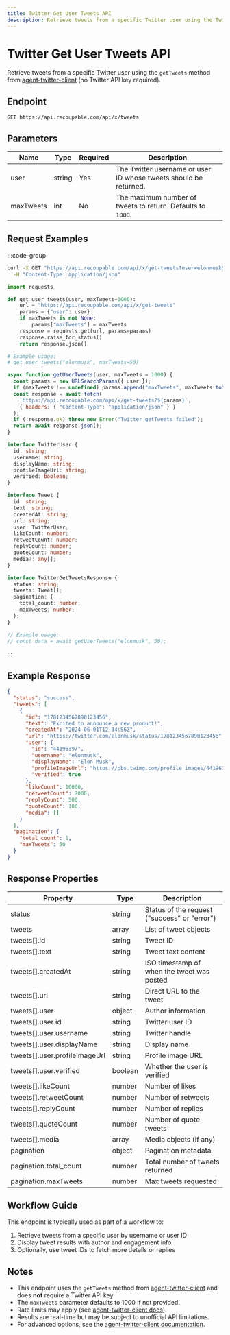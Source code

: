 ```yaml
---
title: Twitter Get User Tweets API
description: Retrieve tweets from a specific Twitter user using the Twitter API (via agent-twitter-client, no API key required).
---
```


# Twitter Get User Tweets API

Retrieve tweets from a specific Twitter user using the `getTweets` method from [agent-twitter-client](https://github.com/elizaOS/agent-twitter-client) (no Twitter API key required).

## Endpoint

```http
GET https://api.recoupable.com/api/x/tweets
```

## Parameters

| Name      | Type   | Required | Description                                                      |
| --------- | ------ | -------- | ---------------------------------------------------------------- |
| user      | string | Yes      | The Twitter username or user ID whose tweets should be returned. |
| maxTweets | int    | No       | The maximum number of tweets to return. Defaults to `1000`.      |

## Request Examples

:::code-group

```bash [cURL]
curl -X GET "https://api.recoupable.com/api/x/get-tweets?user=elonmusk&maxTweets=50" \
  -H "Content-Type: application/json"
```

```python [Python]
import requests

def get_user_tweets(user, maxTweets=1000):
    url = "https://api.recoupable.com/api/x/get-tweets"
    params = {"user": user}
    if maxTweets is not None:
        params["maxTweets"] = maxTweets
    response = requests.get(url, params=params)
    response.raise_for_status()
    return response.json()

# Example usage:
# get_user_tweets("elonmusk", maxTweets=50)
```

```javascript [JavaScript]
async function getUserTweets(user, maxTweets = 1000) {
  const params = new URLSearchParams({ user });
  if (maxTweets !== undefined) params.append("maxTweets", maxTweets.toString());
  const response = await fetch(
    `https://api.recoupable.com/api/x/get-tweets?${params}`,
    { headers: { "Content-Type": "application/json" } }
  );
  if (!response.ok) throw new Error("Twitter getTweets failed");
  return await response.json();
}
```

```typescript [TypeScript]
interface TwitterUser {
  id: string;
  username: string;
  displayName: string;
  profileImageUrl: string;
  verified: boolean;
}

interface Tweet {
  id: string;
  text: string;
  createdAt: string;
  url: string;
  user: TwitterUser;
  likeCount: number;
  retweetCount: number;
  replyCount: number;
  quoteCount: number;
  media?: any[];
}

interface TwitterGetTweetsResponse {
  status: string;
  tweets: Tweet[];
  pagination: {
    total_count: number;
    maxTweets: number;
  };
}

// Example usage:
// const data = await getUserTweets("elonmusk", 50);
```

:::

## Example Response

```json filename="Response"
{
  "status": "success",
  "tweets": [
    {
      "id": "1781234567890123456",
      "text": "Excited to announce a new product!",
      "createdAt": "2024-06-01T12:34:56Z",
      "url": "https://twitter.com/elonmusk/status/1781234567890123456",
      "user": {
        "id": "44196397",
        "username": "elonmusk",
        "displayName": "Elon Musk",
        "profileImageUrl": "https://pbs.twimg.com/profile_images/44196397/elon.jpg",
        "verified": true
      },
      "likeCount": 10000,
      "retweetCount": 2000,
      "replyCount": 500,
      "quoteCount": 100,
      "media": []
    }
  ],
  "pagination": {
    "total_count": 1,
    "maxTweets": 50
  }
}
```

## Response Properties

| Property                      | Type    | Description                                  |
| ----------------------------- | ------- | -------------------------------------------- |
| status                        | string  | Status of the request ("success" or "error") |
| tweets                        | array   | List of tweet objects                        |
| tweets[].id                   | string  | Tweet ID                                     |
| tweets[].text                 | string  | Tweet text content                           |
| tweets[].createdAt            | string  | ISO timestamp of when the tweet was posted   |
| tweets[].url                  | string  | Direct URL to the tweet                      |
| tweets[].user                 | object  | Author information                           |
| tweets[].user.id              | string  | Twitter user ID                              |
| tweets[].user.username        | string  | Twitter handle                               |
| tweets[].user.displayName     | string  | Display name                                 |
| tweets[].user.profileImageUrl | string  | Profile image URL                            |
| tweets[].user.verified        | boolean | Whether the user is verified                 |
| tweets[].likeCount            | number  | Number of likes                              |
| tweets[].retweetCount         | number  | Number of retweets                           |
| tweets[].replyCount           | number  | Number of replies                            |
| tweets[].quoteCount           | number  | Number of quote tweets                       |
| tweets[].media                | array   | Media objects (if any)                       |
| pagination                    | object  | Pagination metadata                          |
| pagination.total_count        | number  | Total number of tweets returned              |
| pagination.maxTweets          | number  | Max tweets requested                         |

## Workflow Guide

This endpoint is typically used as part of a workflow to:

1. Retrieve tweets from a specific user by username or user ID
2. Display tweet results with author and engagement info
3. Optionally, use tweet IDs to fetch more details or replies

## Notes

- This endpoint uses the `getTweets` method from [agent-twitter-client](https://github.com/elizaOS/agent-twitter-client) and does **not** require a Twitter API key.
- The `maxTweets` parameter defaults to 1000 if not provided.
- Rate limits may apply (see [agent-twitter-client docs](https://github.com/elizaOS/agent-twitter-client)).
- Results are real-time but may be subject to unofficial API limitations.
- For advanced options, see the [agent-twitter-client documentation](https://github.com/elizaOS/agent-twitter-client).
